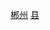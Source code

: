 {{Catnav|頁面分類|...|中国县份|中国各省县份|湖南省县份}}
{{Catnav|頁面分類|...|湖南行政区划|湖南省县级行政区|湖南省县份}}
{{Catnav|頁面分類|...|湖南市州|湖南地级市|郴州|郴州行政区划|郴州区县市}}
{{catmore|桂东县|湖南省桂东县}}

[[Category:湖南省县份|郴州]]
[[Category:郴州区县市|县]]
